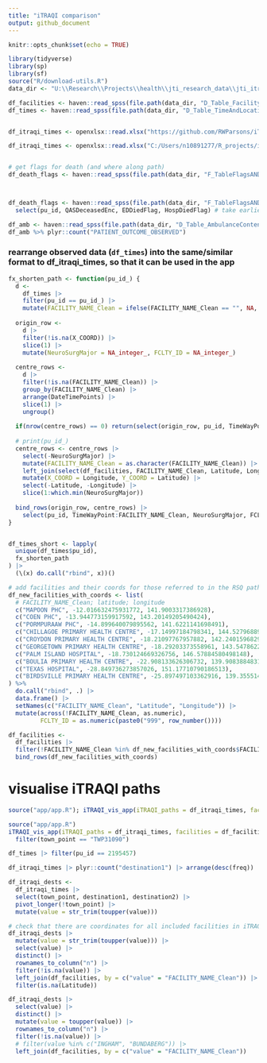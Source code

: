 ```yaml
---
title: "iTRAQI comparison"
output: github_document
---
```


```r
knitr::opts_chunk$set(echo = TRUE)
```

```r
library(tidyverse)
library(sp)
library(sf)
source("R/download-utils.R")
data_dir <- "U:\\Research\\Projects\\health\\jti_research_data\\jti_itraqi"
```


```r
df_facilities <- haven::read_spss(file.path(data_dir, "D_Table_FacilityDescription.sav")) 
df_times <- haven::read_spss(file.path(data_dir, "D_Table_TimeAndLocation_LongFileSELECT.sav"))


df_itraqi_times <- openxlsx::read.xlsx("https://github.com/RWParsons/iTRAQI/blob/main/input/drive_times/Qld_towns_RSQ%20pathways%20V3.xlsx?raw=TRUE", startRow = 3) |> janitor::clean_names()

df_itraqi_times <- openxlsx::read.xlsx("C:/Users/n10891277/R_projects/iTRAQI/input/drive_times/Qld_towns_RSQ pathways V3.xlsx", startRow = 3) |> janitor::clean_names()


# get flags for death (and where along path) 
df_death_flags <- haven::read_spss(file.path(data_dir, "F_TableFlagsANDOutcomesSELECT.sav")) 



df_death_flags <- haven::read_spss(file.path(data_dir, "F_TableFlagsANDOutcomesSELECT.sav")) |> 
  select(pu_id, QASDeceasedEnc, EDDiedFlag, HospDiedFlag) # take earliest flag (order: QAS-ED-Hosp) and add label to popup if any=1

df_amb <- haven::read_spss(file.path(data_dir, "D_Table_AmbulanceContent.sav"))
df_amb %>% plyr::count("PATIENT_OUTCOME_OBSERVED")
```


### rearrange observed data (`df_times`) into the same/similar format to df_itraqi_times, so that it can be used in the app

```r
fx_shorten_path <- function(pu_id_) {
  d <- 
    df_times |> 
    filter(pu_id == pu_id_) |> 
    mutate(FACILITY_NAME_Clean = ifelse(FACILITY_NAME_Clean == "", NA, FACILITY_NAME_Clean))
  
  origin_row <- 
    d |> 
    filter(!is.na(X_COORD)) |> 
    slice(1) |> 
    mutate(NeuroSurgMajor = NA_integer_, FCLTY_ID = NA_integer_)
  
  centre_rows <-
    d |> 
    filter(!is.na(FACILITY_NAME_Clean)) |> 
    group_by(FACILITY_NAME_Clean) |> 
    arrange(DateTimePoints) |> 
    slice(1) |> 
    ungroup()
  
  if(nrow(centre_rows) == 0) return(select(origin_row, pu_id, TimeWayPoint:FACILITY_NAME_Clean, NeuroSurgMajor, FCLTY_ID, Arrival_ReferralPathway))
  
  # print(pu_id_)
  centre_rows <- centre_rows |> 
    select(-NeuroSurgMajor) |>
    mutate(FACILITY_NAME_Clean = as.character(FACILITY_NAME_Clean)) |> 
    left_join(select(df_facilities, FACILITY_NAME_Clean, Latitude, Longitude, NeuroSurgMajor, FCLTY_ID), by = "FACILITY_NAME_Clean") |> 
    mutate(X_COORD = Longitude, Y_COORD = Latitude) |> 
    select(-Latitude, -Longitude) |> 
    slice(1:which.min(NeuroSurgMajor))
  
  bind_rows(origin_row, centre_rows) |> 
    select(pu_id, TimeWayPoint:FACILITY_NAME_Clean, NeuroSurgMajor, FCLTY_ID, Arrival_ReferralPathway)
}


df_times_short <- lapply(
  unique(df_times$pu_id),
  fx_shorten_path
) |>
  (\(x) do.call("rbind", x))()
```



```r
# add facilities and their coords for those referred to in the RSQ pathways (iTRAQI) but not in the df_facilities
df_new_facilities_with_coords <- list(
  # FACILITY_NAME_Clean; latitude; longitude
  c("MAPOON PHC", -12.016632475931772, 141.9003317386928),
  c("COEN PHC", -13.944773159917592, 143.20149205490424),
  c("PORMPURAAW PHC", -14.899640079895562, 141.6221141698491),
  c("CHILLAGOE PRIMARY HEALTH CENTRE", -17.14997184798341, 144.52796889646453),
  c("CROYDON PRIMARY HEALTH CENTRE", -18.21097767957882, 142.2401596829941),
  c("GEORGETOWN PRIMARY HEALTH CENTRE", -18.29203373558961, 143.54786222660186),
  c("PALM ISLAND HOSPITAL", -18.730124669326756, 146.57884580498148),
  c("BOULIA PRIMARY HEALTH CENTRE", -22.908133626306732, 139.90838848311506),
  c("TEXAS HOSPITAL", -28.849736273857026, 151.17710790186513),
  c("BIRDSVILLE PRIMARY HEALTH CENTRE", -25.897497103362916, 139.35551489854396)
) %>%
  do.call("rbind", .) |> 
  data.frame() |> 
  setNames(c("FACILITY_NAME_Clean", "Latitude", "Longitude")) |> 
  mutate(across(!FACILITY_NAME_Clean, as.numeric),
         FCLTY_ID = as.numeric(paste0("999", row_number())))

df_facilities <- 
  df_facilities |> 
  filter(!FACILITY_NAME_Clean %in% df_new_facilities_with_coords$FACILITY_NAME_Clean) |> 
  bind_rows(df_new_facilities_with_coords)
```

# visualise iTRAQI paths
```r
source("app/app.R"); iTRAQI_vis_app(iTRAQI_paths = df_itraqi_times, facilities = df_facilities, observed_paths = df_times_short) 
```


```r
source("app/app.R")
iTRAQI_vis_app(iTRAQI_paths = df_itraqi_times, facilities = df_facilities, observed_paths = df_times_short) |> 
  filter(town_point == "TWP31090")

df_times |> filter(pu_id == 2195457)
```


```r
df_itraqi_times |> plyr::count("destination1") |> arrange(desc(freq))

df_itraqi_dests <-
  df_itraqi_times |> 
  select(town_point, destination1, destination2) |> 
  pivot_longer(!town_point) |> 
  mutate(value = str_trim(toupper(value)))

# check that there are coordinates for all included facilities in iTRAQI paths
df_itraqi_dests |> 
  mutate(value = str_trim(toupper(value))) |> 
  select(value) |> 
  distinct() |> 
  rownames_to_column("n") |> 
  filter(!is.na(value)) |> 
  left_join(df_facilities, by = c("value" = "FACILITY_NAME_Clean")) |> 
  filter(is.na(Latitude))

df_itraqi_dests |> 
  select(value) |> 
  distinct() |> 
  mutate(value = toupper(value)) |> 
  rownames_to_column("n") |> 
  filter(!is.na(value)) |> 
  # filter(value %in% c("INGHAM", "BUNDABERG")) |> 
  left_join(df_facilities, by = c("value" = "FACILITY_NAME_Clean")) 

```


```r

```

